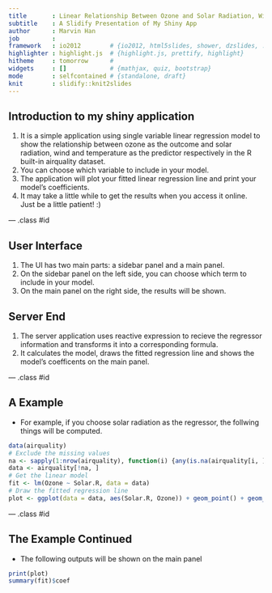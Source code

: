 ```yaml
---
title       : Linear Relationship Between Ozone and Solar Radiation, Wind and Temperature
subtitle    : A Slidify Presentation of My Shiny App
author      : Marvin Han
job         : 
framework   : io2012        # {io2012, html5slides, shower, dzslides, ...}
highlighter : highlight.js  # {highlight.js, prettify, highlight}
hitheme     : tomorrow      # 
widgets     : []            # {mathjax, quiz, bootstrap}
mode        : selfcontained # {standalone, draft}
knit        : slidify::knit2slides
---
```


## Introduction to my shiny application

1. It is a simple application using single variable linear regression model to show the relationship between ozone as the outcome and solar radiation, wind and temperature as the predictor respectively in the R built-in airquality dataset. 
2. You can choose which variable to include in your model. 
3. The application will plot your fitted linear regression line and print your model's coefficients.
4. It may take a little while to get the results when you access it online. Just be a little patient! :)

--- .class #id 

## User Interface

1. The UI has two main parts: a sidebar panel and a main panel. 
2. On the sidebar panel on the left side, you can choose which term to include in your model. 
3. On the main panel on the right side, the results will be shown. 

## Server End

1. The server application uses reactive expression to recieve the regressor information and transforms it into a corresponding formula. 
2. It calculates the model, draws the fitted regression line and shows the model's coefficents on the main panel.

--- .class #id

## A Example
- For example, if you choose solar radiation as the regressor, the follwing things will be computed. 

```r
data(airquality)
# Exclude the missing values
na <- sapply(1:nrow(airquality), function(i) {any(is.na(airquality[i, ])) } )
data <- airquality[!na, ]
# Get the linear model
fit <- lm(Ozone ~ Solar.R, data = data)
# Draw the fitted regression line
plot <- ggplot(data = data, aes(Solar.R, Ozone)) + geom_point() + geom_smooth(method = "lm") + labs(x = "Solar.R", y = "Ozone")
```

--- .class #id

## The Example Continued

- The following outputs will be shown on the main panel

``` r
print(plot)
summary(fit)$coef
```


